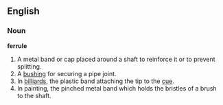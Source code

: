 ==English==
===Noun===
'''ferrule'''
# A metal band or cap placed around a shaft to reinforce it or to prevent splitting.
# A [[bushing]] for securing a pipe joint.
# In [[billiards]], the plastic band attaching the tip to the [[cue]].
# In painting, the pinched metal band which holds the bristles of a brush to the shaft.